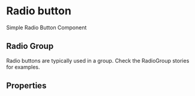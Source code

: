 


<Meta of={RadioButtonStories} />

# Radio button

Simple Radio Button Component

<Canvas of={RadioButtonStories.Default} />

## Radio Group

Radio buttons are typically used in a group. Check the RadioGroup stories for examples.

## Properties

<Controls />
